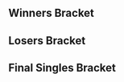 {{DISPLAYTITLE:EGC 2014: Singles Bracket}}{{SetGame|melee}}{{BracketMatchSMWDisambig |oldtags=Dark |newtags=Dark (Unknown)}}
{{tabs static
|name1=Overview
|link1=EGC/2014
|name2=Singles Bracket
|link2=EGC/2014/Singles Bracket
|This=2
}}
==Winners Bracket==
{{64DEWBracketA
|r1m1p1=Vena |r1m1p1flag=mx |r1m1p1score={{win}} |r1m1win=1
|r1m1p2=Bye |r1m1p2flag= |r1m1p2score=
|r1m2p1=Ag fox |r1m2p1flag= |r1m2p1score= |r1m2win=2
|r1m2p2=Tuga |r1m2p2flag=mx |r1m2p2score={{win}}
|r1m3p1=Yu |r1m3p1flag=mx |r1m3p1score={{win}} |r1m3win=1
|r1m3p2=Bye |r1m3p2flag= |r1m3p2score=
|r1m4p1=Sama |r1m4p1flag= |r1m4p1score= |r1m4win=2
|r1m4p2=Vavi |r1m4p2flag= |r1m4p2score={{win}}
|r1m5p1=Jrif |r1m5p1flag= |r1m5p1score={{win}} |r1m5win=1
|r1m5p2=Bye |r1m5p2flag= |r1m5p2score=
|r1m6p1=Mini beto |r1m6p1flag= |r1m6p1score= |r1m6win=2
|r1m6p2=Lykon |r1m6p2flag=mx |r1m6p2score={{win}}
|r1m7p1=Cop |r1m7p1flag= |r1m7p1score={{win}} |r1m7win=1
|r1m7p2=Bye |r1m7p2flag= |r1m7p2score=
|r1m8p1=Mecolin |r1m8p1flag= |r1m8p1score= |r1m8win=2
|r1m8p2=Caoz |r1m8p2flag= |r1m8p2score={{win}}

|r1m9p1=Tutty |r1m9p1flag=mx |r1m9p1score={{win}} |r1m9win=1
|r1m9p2=Bye |r1m9p2flag= |r1m9p2score=
|r1m10p1=Chivo |r1m10p1flag= |r1m10p1score={{win}} |r1m10win=1
|r1m10p2=Rene |r1m10p2flag= |r1m10p2score=
|r1m11p1=R bob |r1m11p1flag= |r1m11p1score={{win}} |r1m11win=1
|r1m11p2=Bye |r1m11p2flag= |r1m11p2score=
|r1m12p1=Valdo |r1m12p1flag=mx |r1m12p1score={{win}} |r1m12win=1
|r1m12p2=Jose |r1m12p2flag= |r1m12p2score=
|r1m13p1=MagM |r1m13p1flag= |r1m13p1score={{win}} |r1m13win=1
|r1m13p2=Bye |r1m13p2flag= |r1m13p2score=
|r1m14p1=Mako |r1m14p1flag=mx |r1m14p1score={{win}} |r1m14win=1
|r1m14p2=Winny |r1m14p2flag= |r1m14p2score=
|r1m15p1=Moja |r1m15p1flag= |r1m15p1score={{win}} |r1m15win=1
|r1m15p2=Bye |r1m15p2flag= |r1m15p2score=
|r1m16p1=Xente |r1m16p1flag= |r1m16p1score={{win}} |r1m16win=1
|r1m16p2=Gnr 4 eve |r1m16p2flag= |r1m16p2score=

|r1m17p1=Dark |r1m17p1flag= |r1m17p1score={{win}} |r1m17win=1
|r1m17p2=Bye |r1m17p2flag= |r1m17p2score=
|r1m18p1=Kafei |r1m18p1flag= |r1m18p1score={{win}} |r1m18win=1
|r1m18p2=Bobby apostal |r1m18p2flag= |r1m18p2score=
|r1m19p1=Ramonator |r1m19p1flag= |r1m19p1score={{win}} |r1m19win=1
|r1m19p2=Bye |r1m19p2flag= |r1m19p2score=
|r1m20p1=Femat |r1m20p1flag= |r1m20p1score= |r1m20win=2
|r1m20p2=Daniel |r1m20p2flag= |r1m20p2score={{win}}
|r1m21p1=Vreshka |r1m21p1flag= |r1m21p1score={{win}} |r1m21win=1
|r1m21p2=Bye |r1m21p2flag= |r1m21p2score=
|r1m22p1=Javi |r1m22p1flag=mx |r1m22p1score={{win}} |r1m22win=1
|r1m22p2=Kuku |r1m22p2flag=us |r1m22p2score=
|r1m23p1=Ashaar |r1m23p1flag= |r1m23p1score={{win}} |r1m23win=1
|r1m23p2=Bye |r1m23p2flag= |r1m23p2score=
|r1m24p1=Prc arthur fis |r1m24p1flag= |r1m24p1score= |r1m24win=2
|r1m24p2=Maxx |r1m24p2flag=mx |r1m24p2score={{win}}

|r1m25p1=YOLO |r1m25p1flag=mx |r1m25p1score={{win}} |r1m25win=1
|r1m25p2=Bye |r1m25p2flag= |r1m25p2score=
|r1m26p1=Negro |r1m26p1flag= |r1m26p1score= |r1m26win=2
|r1m26p2=Efeno |r1m26p2flag= |r1m26p2score={{win}}
|r1m27p1=Pabalo |r1m27p1flag= |r1m27p1score={{win}} |r1m27win=1
|r1m27p2=Bye |r1m27p2flag= |r1m27p2score=
|r1m28p1=Aza |r1m28p1flag=mx |r1m28p1score={{win}} |r1m28win=1
|r1m28p2=Brba |r1m28p2flag= |r1m28p2score=
|r1m29p1=Ricky dgr |r1m29p1flag= |r1m29p1score={{win}} |r1m29win=1
|r1m29p2=Bye |r1m29p2flag= |r1m29p2score=
|r1m30p1=Lobito |r1m30p1flag= |r1m30p1score= |r1m30win=2
|r1m30p2=Pit |r1m30p2flag=us |r1m30p2score={{win}}
|r1m31p1=Yasu |r1m31p1flag=de |r1m31p1score={{win}} |r1m31win=1
|r1m31p2=Bye |r1m31p2flag= |r1m31p2score=
|r1m32p1=Leza |r1m32p1flag= |r1m32p1score={{win}} |r1m32win=1
|r1m32p2=Verguillas |r1m32p2flag= |r1m32p2score=

|r2m1p1=Vena |r2m1p1flag=mx |r2m1p1score= |r2m1win=2
|r2m1p2=Tuga |r2m1p2flag=mx |r2m1p2score={{win}}
|r2m2p1=Yu |r2m2p1flag=mx |r2m2p1score={{win}} |r2m2win=1
|r2m2p2=Vavi |r2m2p2flag= |r2m2p2score=
|r2m3p1=Jrif |r2m3p1flag= |r2m3p1score= |r2m3win=2
|r2m3p2=Lykon |r2m3p2flag=mx |r2m3p2score={{win}}
|r2m4p1=Cop |r2m4p1flag= |r2m4p1score= |r2m4win=2
|r2m4p2=Caoz |r2m4p2flag= |r2m4p2score={{win}}
|r2m5p1=Tutty |r2m5p1flag=mx |r2m5p1score={{win}} |r2m5win=1
|r2m5p2=Chivo |r2m5p2flag= |r2m5p2score=
|r2m6p1=R bob |r2m6p1flag= |r2m6p1score= |r2m6win=2
|r2m6p2=Valdo |r2m6p2flag=mx |r2m6p2score={{win}}
|r2m7p1=MagM |r2m7p1flag= |r2m7p1score= |r2m7win=2
|r2m7p2=Mako |r2m7p2flag=mx |r2m7p2score={{win}}
|r2m8p1=Moja |r2m8p1flag= |r2m8p1score= |r2m8win=2
|r2m8p2=Xente |r2m8p2flag= |r2m8p2score={{win}}
|r2m9p1=Dark |r2m9p1flag= |r2m9p1score= |r2m9win=2
|r2m9p2=Kafei |r2m9p2flag= |r2m9p2score={{win}}
|r2m10p1=Ramonator |r2m10p1flag= |r2m10p1score= |r2m10win=2
|r2m10p2=Daniel |r2m10p2flag= |r2m10p2score={{win}}
|r2m11p1=Vreshka |r2m11p1flag= |r2m11p1score= |r2m11win=2
|r2m11p2=Javi |r2m11p2flag=mx |r2m11p2score={{win}}
|r2m12p1=Ashaar |r2m12p1flag= |r2m12p1score= |r2m12win=2
|r2m12p2=Maxx |r2m12p2flag=mx |r2m12p2score={{win}}
|r2m13p1=YOLO |r2m13p1flag=mx |r2m13p1score= |r2m13win=2
|r2m13p2=Efeno |r2m13p2flag= |r2m13p2score={{win}}
|r2m14p1=Pabalo |r2m14p1flag= |r2m14p1score= |r2m14win=2
|r2m14p2=Aza |r2m14p2flag=mx |r2m14p2score={{win}}
|r2m15p1=Ricky dgr |r2m15p1flag= |r2m15p1score= |r2m15win=2
|r2m15p2=Pit |r2m15p2flag=us |r2m15p2score={{win}}
|r2m16p1=Yasu |r2m16p1flag=de |r2m16p1score={{win}} |r2m16win=1
|r2m16p2=Leza |r2m16p2flag= |r2m16p2score=

|r3m1p1=Tuga |r3m1p1flag=mx |r3m1p1score={{win}} |r3m1win=1
|r3m1p2=Yu |r3m1p2flag=mx |r3m1p2score=
|r3m2p1=Lykon |r3m2p1flag=mx |r3m2p1score={{win}} |r3m2win=1
|r3m2p2=Caoz |r3m2p2flag= |r3m2p2score=
|r3m3p1=Tutty |r3m3p1flag=mx |r3m3p1score= |r3m3win=2
|r3m3p2=Valdo |r3m3p2flag=mx |r3m3p2score={{win}}
|r3m4p1=Mako |r3m4p1flag=mx |r3m4p1score={{win}} |r3m4win=1
|r3m4p2=Xente |r3m4p2flag= |r3m4p2score=
|r3m5p1=Kafei |r3m5p1flag= |r3m5p1score= |r3m5win=2
|r3m5p2=Daniel |r3m5p2flag= |r3m5p2score={{win}}
|r3m6p1=Javi |r3m6p1flag=mx |r3m6p1score={{win}} |r3m6win=1
|r3m6p2=Maxx |r3m6p2flag=mx |r3m6p2score=
|r3m7p1=Efeno |r3m7p1flag= |r3m7p1score= |r3m7win=2
|r3m7p2=Aza |r3m7p2flag=mx |r3m7p2score={{win}}
|r3m8p1=Pit |r3m8p1flag=us |r3m8p1score={{win}} |r3m8win=1
|r3m8p2=Yasu |r3m8p2flag=de |r3m8p2score=

|r4m1p1=Tuga |r4m1p1flag=mx |r4m1p1score={{win}} |r4m1win=1
|r4m1p2=Lykon |r4m1p2flag=mx |r4m1p2score=
|r4m2p1=Valdo |r4m2p1flag=mx |r4m2p1score={{win}} |r4m2win=1
|r4m2p2=Mako |r4m2p2flag=mx |r4m2p2score=
|r4m3p1=Daniel |r4m3p1flag= |r4m3p1score= |r4m3win=2
|r4m3p2=Javi |r4m3p2flag=mx |r4m3p2score={{win}}
|r4m4p1=Aza |r4m4p1flag=mx |r4m4p1score={{win}} |r4m4win=1
|r4m4p2=Pit |r4m4p2flag=us |r4m4p2score=

|r5m1p1=Tuga |r5m1p1flag=mx |r5m1p1score={{win}} |r5m1win=1
|r5m1p2=Valdo |r5m1p2flag=mx |r5m1p2score=
|r5m2p1=Javi |r5m2p1flag=mx |r5m2p1score={{win}} |r5m2win=1
|r5m2p2=Aza |r5m2p2flag=mx |r5m2p2score=
}}
==Losers Bracket==
{{48DELBracketSmwA
|tourneylink=EGC/2014
|tourneyname=EGC 2014
|l1placement=33-48
|l2placement=25-32
|l3placement=17-24
|l4placement=13-16
|l5placement=9-12
|l6placement=7-8
|l7placement=5-6

|l1m1p1=Ag fox |l1m1p1flag= |l1m1p1score= |l1m1win=2
|l1m1p2=Chivo |l1m1p2flag= |l1m1p2score={{win}}
|l1m2p1=Sama |l1m2p1flag= |l1m2p1score= |l1m2win=2
|l1m2p2=R bob |l1m2p2flag= |l1m2p2score={{win}}
|l1m3p1=Mini beto |l1m3p1flag= |l1m3p1score={{win}} |l1m3win=1
|l1m3p2=MagM |l1m3p2flag= |l1m3p2score=
|l1m4p1=Mecolin |l1m4p1flag= |l1m4p1score= |l1m4win=2
|l1m4p2=Moja |l1m4p2flag= |l1m4p2score={{win}}
|l1m5p1=Rene |l1m5p1flag= |l1m5p1score= |l1m5win=2
|l1m5p2=Vena |l1m5p2flag=mx |l1m5p2score={{win}}
|l1m6p1=Jose |l1m6p1flag= |l1m6p1score={{win}} |l1m6win=1
|l1m6p2=Vavi |l1m6p2flag= |l1m6p2score=
|l1m7p1=Winny |l1m7p1flag= |l1m7p1score={{win}} |l1m7win=1
|l1m7p2=Jrif |l1m7p2flag= |l1m7p2score=
|l1m8p1=Gnr 4 eve |l1m8p1flag= |l1m8p1score= |l1m8win=2
|l1m8p2=Cop |l1m8p2flag= |l1m8p2score={{win}}
|l1m9p1=Bobby apostal |l1m9p1flag= |l1m9p1score= |l1m9win=2
|l1m9p2=YOLO |l1m9p2flag=mx |l1m9p2score={{win}}
|l1m10p1=Femat |l1m10p1flag= |l1m10p1score= |l1m10win=2
|l1m10p2=Pabalo |l1m10p2flag= |l1m10p2score={{win}}
|l1m11p1=Kuku |l1m11p1flag=us |l1m11p1score={{win}} |l1m11win=1
|l1m11p2=Ricky dgr |l1m11p2flag= |l1m11p2score=
|l1m12p1=Prc arthur fis |l1m12p1flag= |l1m12p1score={{win}} |l1m12win=1
|l1m12p2=Leza |l1m12p2flag= |l1m12p2score=
|l1m13p1=Negro |l1m13p1flag= |l1m13p1score= |l1m13win=2
|l1m13p2=Dark |l1m13p2flag= |l1m13p2score={{win}}
|l1m14p1=Brba |l1m14p1flag= |l1m14p1score={{win}} |l1m14win=1
|l1m14p2=Ramonator |l1m14p2flag= |l1m14p2score=
|l1m15p1=Lobito |l1m15p1flag= |l1m15p1score={{win}} |l1m15win=1
|l1m15p2=Vreshka |l1m15p2flag= |l1m15p2score=
|l1m16p1=Verguillas |l1m16p1flag= |l1m16p1score={{win}} |l1m16win=1
|l1m16p2=Ashaar |l1m16p2flag= |l1m16p2score=

|l2m1p1=Chivo |l2m1p1flag= |l2m1p1score={{win}} |l2m1win=1
|l2m1p2=R bob |l2m1p2flag= |l2m1p2score=
|l2m2p1=Mini beto |l2m2p1flag= |l2m2p1score={{win}} |l2m2win=1
|l2m2p2=Moja |l2m2p2flag= |l2m2p2score=
|l2m3p1=Vena |l2m3p1flag=mx |l2m3p1score={{win}} |l2m3win=1
|l2m3p2=Vavi |l2m3p2flag= |l2m3p2score=
|l2m4p1=Winny |l2m4p1flag= |l2m4p1score={{win}} |l2m4win=1
|l2m4p2=Cop |l2m4p2flag= |l2m4p2score=
|l2m5p1=YOLO |l2m5p1flag=mx |l2m5p1score={{win}} |l2m5win=1
|l2m5p2=Pabalo |l2m5p2flag= |l2m5p2score=
|l2m6p1=Kuku |l2m6p1flag=us |l2m6p1score={{win}} |l2m6win=1
|l2m6p2=Prc arthur fis |l2m6p2flag= |l2m6p2score=
|l2m7p1=Dark |l2m7p1flag= |l2m7p1score={{win}} |l2m7win=1
|l2m7p2=Brba |l2m7p2flag= |l2m7p2score=
|l2m8p1=Lobito |l2m8p1flag= |l2m8p1score= |l2m8win=2
|l2m8p2=Verguillas |l2m8p2flag= |l2m8p2score={{win}}
 
|l3m1p1=Maxx |l3m1p1flag=mx |l3m1p1score={{win}} |l3m1win=1
|l3m1p2=Chivo |l3m1p2flag= |l3m1p2score=
|l3m2p1=Kafei |l3m2p1flag= |l3m2p1score= |l3m2win=2
|l3m2p2=Mini beto |l3m2p2flag= |l3m2p2score={{win}}
|l3m3p1=Yasu |l3m3p1flag=de |l3m3p1score= |l3m3win=2
|l3m3p2=Vena |l3m3p2flag=mx |l3m3p2score={{win}}
|l3m4p1=Efeno |l3m4p1flag= |l3m4p1score= |l3m4win=2
|l3m4p2=Winny |l3m4p2flag= |l3m4p2score={{win}}
|l3m5p1=Caoz |l3m5p1flag= |l3m5p1score={{win}} |l3m5win=1
|l3m5p2=YOLO |l3m5p2flag=mx |l3m5p2score=
|l3m6p1=Yu |l3m6p1flag=mx |l3m6p1score={{win}} |l3m6win=1
|l3m6p2=Kuku |l3m6p2flag=us |l3m6p2score=
|l3m7p1=Xente |l3m7p1flag= |l3m7p1score= |l3m7win=2
|l3m7p2=Dark |l3m7p2flag= |l3m7p2score={{win}}
|l3m8p1=Tutty |l3m8p1flag=mx |l3m8p1score={{win}} |l3m8win=1
|l3m8p2=Verguillas |l3m8p2flag= |l3m8p2score=

|l4m1p1=Maxx |l4m1p1flag=mx |l4m1p1score={{win}} |l4m1win=1
|l4m1p2=Mini beto |l4m1p2flag= |l4m1p2score=
|l4m2p1=Vena |l4m2p1flag=mx |l4m2p1score={{win}} |l4m2win=1
|l4m2p2=Winny |l4m2p2flag= |l4m2p2score=
|l4m3p1=Caoz |l4m3p1flag= |l4m3p1score= |l4m3win=2
|l4m3p2=Yu |l4m3p2flag=mx |l4m3p2score={{win}}
|l4m4p1=Dark |l4m4p1flag= |l4m4p1score= |l4m4win=2
|l4m4p2= |l4m4p2flag= |l4m4p2score={{win}}

|l5m1p1=Mako |l5m1p1flag=mx |l5m1p1score= |l5m1win=2
|l5m1p2=Maxx |l5m1p2flag=mx |l5m1p2score={{win}}
|l5m2p1=Lykon |l5m2p1flag=mx |l5m2p1score= |l5m2win=2
|l5m2p2=Vena |l5m2p2flag=mx |l5m2p2score={{win}}
|l5m3p1=Pit |l5m3p1flag=us |l5m3p1score={{win}} |l5m3win=1
|l5m3p2=Yu |l5m3p2flag=mx |l5m3p2score=
|l5m4p1=Daniel |l5m4p1flag= |l5m4p1score= |l5m4win=2
|l5m4p2=Tutty |l5m4p2flag=mx |l5m4p2score={{win}}

|l6m1p1=Maxx |l6m1p1flag=mx |l6m1p1score={{win}} |l6m1win=1
|l6m1p2=Vena |l6m1p2flag=mx |l6m1p2score=
|l6m2p1=Pit |l6m2p1flag=us |l6m2p1score= |l6m2win=2
|l6m2p2=Tutty |l6m2p2flag=mx |l6m2p2score={{win}}

|l7m1p1=Aza |l7m1p1flag=mx |l7m1p1score={{win}} |l7m1win=1
|l7m1p2=Maxx |l7m1p2flag=mx |l7m1p2score=
|l7m2p1=Valdo |l7m2p1flag=mx |l7m2p1score= |l7m2win=2
|l7m2p2=Tutty |l7m2p2flag=mx |l7m2p2score={{win}}
}}
<onlyinclude>
==Final Singles Bracket==
{{DEFinalSmwBracket
|tourneylink=EGC/2014
|tourneyname=EGC 2014
|l1placement=4
|r2placement=3
|r3loserplacement=2
|r3winnerplacement=1

<!-- FROM WINNERS -->
|r1m1p1=Tuga |r1m1p1flag=mx |r1m1p1score={{win}}
|r1m1p2=Javi |r1m1p2flag=mx |r1m1p2score=
|r1m1win=1

<!-- FROM LOSERS -->
|l1m1p1=Aza |l1m1p1flag=mx |l1m1p1score={{win}}
|l1m1p2=Tutty |l1m1p2flag=mx |l1m1p2score=
|l1m1win=1

<!-- LOSERS FINALS -->
|r2m1p1=Javi |r2m1p1flag=mx |r2m1p1score={{win}}
|r2m1p2=Aza |r2m1p2flag=mx |r2m1p2score=
|r2m1win=1

<!-- GRAND FINALS -->
|r3m1p1=Tuga |r3m1p1flag=mx |r3m1p1score= |r3m2p1score={{win}}
|r3m1p2=Javi |r3m1p2flag=mx |r3m1p2score={{win}} |r3m2p2score=&nbsp;
|r3m1win=1
}}</onlyinclude>

